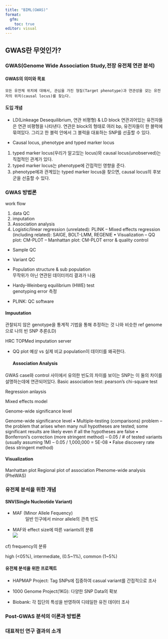 ```yaml
---
title: "BIML(GWAS)"
format: 
  gfm:
    toc: true
editor: visual
---
```


## GWAS란 무엇인가?

### GWAS(Genome Wide Association Study,전장 유전체 연관 분석)

#### GWAS의 의미와 목표

    모든 유전체 위치에 대해서, 관심을 가진 형질(Target phenotype)과 연관성을 갖는 유전자의 위치(causal locus)를 찾는다.

#### 도입 개념

-   LD(Linkeage Desequilibrium, 연관 비평형) & LD block 연관괴어있는 유전자들은 연관 비평형을 나타낸다. 연관은 block의 형태로 여러 bp, 유전자들이 한 블럭에 묶여있다. 그리고 한 블럭 안에서 그 블럭을 대표하는 SNP를 선출할 수 있다.

-   Causal locus, phenotype and typed marker locus

1.  typed marker locus(우리가 알고있는 locus)와 causal locus(unobserved)는 직접적인 관계가 있다.  
2.  typed marker locus는 phenotype에 간접적인 영향을 준다.  
3.  phenotype에과 관계있는 typed marker locus을 찾으면, causal locus의 후보군을 선출할 수 있다.

### GWAS 방법론

work flow

1.  data QC
2.  imputation
3.  Association analysis
4.  Logistic/linear regression (unrelated): PLINK – Mixed effects regression (including related): SAIGE, BOLT-LMM, REGENIE • Visualization – QQ plot: CM-PLOT – Manhattan plot: CM-PLOT error & quality control

-   Sample QC

-   Variant QC

-   Population structure & sub population  
    무작위가 아닌 연관된 데이터끼리 결과가 나옴

-   Hardy-Weinberg equilibrium (HWE) test  
    genotyping error 측정

-   PLINK: QC software

#### Impuutation

관찰되지 않은 genotype을 통계적 기법을 통해 추정하는 것 나와 비슷한 ref genome으로 나의 빈 SNP 추론(LD)

HRC TOPMed imputation server

-   QQ plot 예상 vs 실제 비교 population이 데이터를 왜곡한다.

    #### Association Analysis

GWAS case와 control 사이에서 유의한 빈도의 차이를 보이는 SNP는 이 둘의 차이를 설명하는데에 연관되어있다. Basic association test: pearson's chi-square test

Regression anlaysis

Mixed effects model

Genome-wide significance level

Genome-wide significance level • Multiple-testing (comparisons) problem – the problem that arises when many null hypotheses are tested; some significant results are likely even if all the hypotheses are false • Bonferroni’s correction (more stringent method) – 0.05 / \# of tested variants (usually assuming 1M) – 0.05 / 1,000,000 = 5E-08 • False discovery rate (less stringent method)

#### Visualization

Manhattan plot Regional plot of association Phenome-wide analysis (PheWAS)

### 유전체 분석을 위한 개념

#### SNV(Single Nucleotide Variant)

-   MAF (Minor Allele Fequency)  
    : 일반 인구에서 minor allele의 관측 빈도

-   MAF와 effect size에 따른 variants의 분류  
    ![](images/paste-C6877D02.png)

cf) frequency의 분류

high (\<05%), intermediate, (0.5\~1%), common (1\~5%)

#### 유전체 분석을 위한 프로젝트

-   HAPMAP Project: Tag SNPs에 집중하여 casual variant를 간접적으로 조사

-   1000 Genome Project(1KG): 다양한 SNP Data의 확보

-   Biobank: 각 집단의 특성을 반영하여 디테일한 유전 데이터 조사

### Post-GWAS 분석의 이론과 방법론

### 대표적인 연구 결과의 소개
